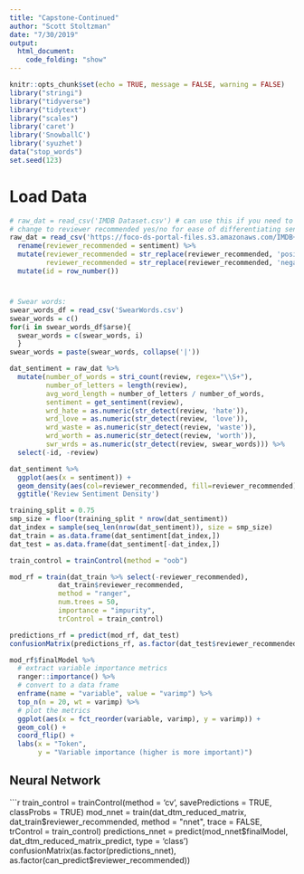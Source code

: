 ```yaml
---
title: "Capstone-Continued"
author: "Scott Stoltzman"
date: "7/30/2019"
output:
  html_document:
    code_folding: "show"
---
```


```r
knitr::opts_chunk$set(echo = TRUE, message = FALSE, warning = FALSE)
library("stringi")
library("tidyverse")
library("tidytext")
library("scales")
library('caret')
library('SnowballC')
library('syuzhet')
data("stop_words")
set.seed(123)
```


# Load Data
```r
# raw_dat = read_csv('IMDB Dataset.csv') # can use this if you need to have the file stored locally, just place it into the top level directory of this project
# change to reviewer recommended yes/no for ease of differentiating sentiment later on
raw_dat = read_csv('https://foco-ds-portal-files.s3.amazonaws.com/IMDB+Dataset.csv') %>%
  rename(reviewer_recommended = sentiment) %>%
  mutate(reviewer_recommended = str_replace(reviewer_recommended, 'positive', 'yes'),
         reviewer_recommended = str_replace(reviewer_recommended, 'negative', 'no')) %>%
  mutate(id = row_number())
```

#
```r
# Swear words:
swear_words_df = read_csv('SwearWords.csv')
swear_words = c()
for(i in swear_words_df$arse){
  swear_words = c(swear_words, i)
  }
swear_words = paste(swear_words, collapse('|'))
```


```r
dat_sentiment = raw_dat %>% 
  mutate(number_of_words = stri_count(review, regex="\\S+"),
         number_of_letters = length(review),
         avg_word_length = number_of_letters / number_of_words,
         sentiment = get_sentiment(review),
         wrd_hate = as.numeric(str_detect(review, 'hate')),
         wrd_love = as.numeric(str_detect(review, 'love')),
         wrd_waste = as.numeric(str_detect(review, 'waste')),
         wrd_worth = as.numeric(str_detect(review, 'worth')),
         swr_wrds = as.numeric(str_detect(review, swear_words))) %>%
  select(-id, -review)

dat_sentiment %>% 
  ggplot(aes(x = sentiment)) +
  geom_density(aes(col=reviewer_recommended, fill=reviewer_recommended), alpha=0.5) + 
  ggtitle('Review Sentiment Density')
```

```r
training_split = 0.75
smp_size = floor(training_split * nrow(dat_sentiment))
dat_index = sample(seq_len(nrow(dat_sentiment)), size = smp_size)
dat_train = as.data.frame(dat_sentiment[dat_index,])
dat_test = as.data.frame(dat_sentiment[-dat_index,])
```

```r
train_control = trainControl(method = "oob")

mod_rf = train(dat_train %>% select(-reviewer_recommended),
            dat_train$reviewer_recommended,
            method = "ranger",
            num.trees = 50,
            importance = "impurity",
            trControl = train_control)

predictions_rf = predict(mod_rf, dat_test)
confusionMatrix(predictions_rf, as.factor(dat_test$reviewer_recommended))
```

```r
mod_rf$finalModel %>%
  # extract variable importance metrics
  ranger::importance() %>%
  # convert to a data frame
  enframe(name = "variable", value = "varimp") %>%
  top_n(n = 20, wt = varimp) %>%
  # plot the metrics
  ggplot(aes(x = fct_reorder(variable, varimp), y = varimp)) +
  geom_col() +
  coord_flip() +
  labs(x = "Token",
       y = "Variable importance (higher is more important)")
```


## Neural Network
```r
train_control = trainControl(method = 'cv',
                     savePredictions = TRUE,
                     classProbs = TRUE)
mod_nnet = train(dat_dtm_reduced_matrix, 
                dat_train$reviewer_recommended, 
                method = "nnet",
                trace = FALSE,
                trControl = train_control)
predictions_nnet = predict(mod_nnet$finalModel, dat_dtm_reduced_matrix_predict, 
                          type = 'class')
confusionMatrix(as.factor(predictions_nnet), as.factor(can_predict$reviewer_recommended))

